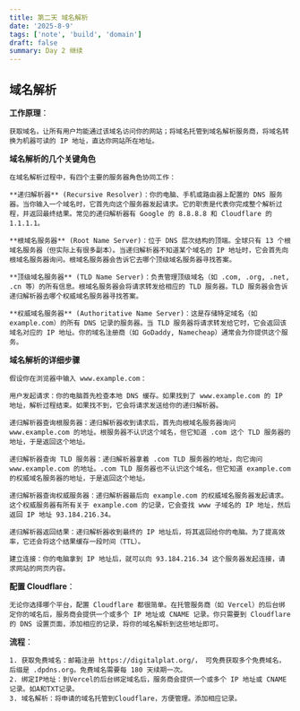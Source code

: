 ```yaml
---
title: 第二天 域名解析
date: '2025-8-9'
tags: ['note', 'build', 'domain']
draft: false
summary: Day 2 继续
---
```


## 域名解析

**工作原理**：

    获取域名，让所有用户均能通过该域名访问你的网站；将域名托管到域名解析服务商，将域名转换为机器可读的 IP 地址，直达你网站所在地址。

**域名解析的几个关键角色**

    在域名解析过程中，有四个主要的服务器角色协同工作：

    **递归解析器** (Recursive Resolver)：你的电脑、手机或路由器上配置的 DNS 服务器。当你输入一个域名时，它首先向这个服务器发起请求。它的职责是代表你完成整个解析过程，并返回最终结果。常见的递归解析器有 Google 的 8.8.8.8 和 Cloudflare 的 1.1.1.1。

    **根域名服务器** (Root Name Server)：位于 DNS 层次结构的顶端。全球只有 13 个根域名服务器（但实际上有很多副本）。当递归解析器不知道某个域名的 IP 地址时，它会首先向根域名服务器询问。根域名服务器会告诉它去哪个顶级域名服务器寻找答案。

    **顶级域名服务器** (TLD Name Server)：负责管理顶级域名（如 .com, .org, .net, .cn 等）的所有信息。根域名服务器会将请求转发给相应的 TLD 服务器。TLD 服务器会告诉递归解析器去哪个权威域名服务器寻找答案。

    **权威域名服务器** (Authoritative Name Server)：这是存储特定域名（如 example.com）的所有 DNS 记录的服务器。当 TLD 服务器将请求转发给它时，它会返回该域名对应的 IP 地址。你的域名注册商（如 GoDaddy, Namecheap）通常会为你提供这个服务。

**域名解析的详细步骤**

    假设你在浏览器中输入 www.example.com：

    用户发起请求：你的电脑首先检查本地 DNS 缓存。如果找到了 www.example.com 的 IP 地址，解析过程结束。如果找不到，它会将请求发送给你的递归解析器。

    递归解析器查询根服务器：递归解析器收到请求后，首先向根域名服务器询问 www.example.com 的地址。根服务器不认识这个域名，但它知道 .com 这个 TLD 服务器的地址，于是返回这个地址。

    递归解析器查询 TLD 服务器：递归解析器拿着 .com TLD 服务器的地址，向它询问 www.example.com 的地址。.com TLD 服务器也不认识这个域名，但它知道 example.com 的权威域名服务器的地址，于是返回这个地址。

    递归解析器查询权威服务器：递归解析器最后向 example.com 的权威域名服务器发起请求。这个权威服务器有所有关于 example.com 的记录，它会查找 www 子域名的 IP 地址，然后返回 IP 地址 93.184.216.34。

    递归解析器返回结果：递归解析器收到最终的 IP 地址后，将其返回给你的电脑。为了提高效率，它还会将这个结果缓存一段时间（TTL）。

    建立连接：你的电脑拿到 IP 地址后，就可以向 93.184.216.34 这个服务器发起连接，请求网站的网页内容。

**配置 Cloudflare**：

    无论你选择哪个平台，配置 Cloudflare 都很简单。在托管服务商（如 Vercel）的后台绑定你的域名后，服务商会提供一个或多个 IP 地址或 CNAME 记录。你只需要到 Cloudflare 的 DNS 设置页面，添加相应的记录，将你的域名解析到这些地址即可。

**流程**：

    1. 获取免费域名：邮箱注册 https://digitalplat.org/， 可免费获取多个免费域名，后缀是 .dpdns.org。免费域名需要每 180 天续期一次。
    2. 绑定IP地址：到Vercel的后台绑定域名后，服务商会提供一个或多个 IP 地址或 CNAME 记录。如A和TXT记录。
    3. 域名解析：将申请的域名托管到Cloudflare，方便管理。添加相应记录。
